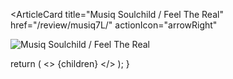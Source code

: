 <ArticleCard
  title="Musiq Soulchild / Feel The Real"
  href="/review/musiq7L/"
  actionIcon="arrowRight"
>

![Musiq Soulchild / Feel The Real](../../images/cd/musiq7L.jpg) 

</ArticleCard>

  return (
    <>
      {children}
    </>
  );
}